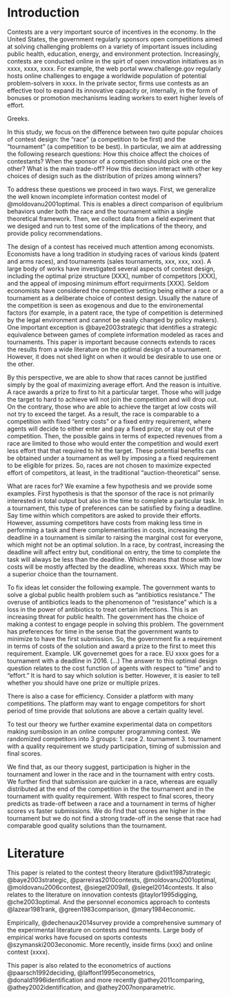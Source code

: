 Introduction
============

Contests are a very important source of incentives in the economy. In the United States, the government regularly sponsors open competitions aimed at solving challenging problems on a variety of important issues including public health, education, energy, and environment protection. Increasingly, contests are conducted online in the spirt of open innovation initiatives as in xxxx, xxxx, xxxx. For example, the web portal www.challenge.gov regularly hosts online challenges to engage a worldwide population of potential problem-solvers in xxxx. In the private sector, firms use contests as an effective tool to expand its innovative capacity or, internally, in the form of bonuses or promotion mechanisms leading workers to exert higher levels of effort.

Greeks.

In this study, we focus on the difference between two quite popular choices of contest design: the "race" (a competition to be first) and the "tournament" (a competition to be best). In particular, we aim at addressing the following research questions: How this choice affect the choices of contestants?  When the sponsor of a competition should pick one or the other? What is the main trade-off? How this decision interact with other key choices of design such as the distribution of prizes among winners? 

To address these questions we proceed in two ways. First, we generalize the well known incomplete information contest model of @moldovanu2001optimal. This is enables a direct comparison of equlibrium behaviors under both the race and the tournament within a single theoretical framework. Then, we collect data from a field experiment that we desiged and run to test some of the implications of the theory, and provide policy recommendations. 

The design of a contest has received much attention among economists. Economists have a long tradition in studying races of various kinds (patent and arms races), and tournaments (sales tournaments, xxx, xxx, xxx). A large body of works have investigated several aspects of contest design, including the optimal prize structure [XXX], number of competitors [XXX], and the appeal of imposing minimum effort requirments [XXX].  Seldom economists have considered the competitive setting being either a race or a tournament as a deliberate choice of contest design. Usually the nature of the competition is seen as exogenous and due to the environemental factors (for example, in a patent race, the type of competition is determined by the legal environment and cannot be easily changed by policy makers). One important exception is @baye2003strategic that identifies a strategic equivalence between games of complete information modeled as races and tournaments. This paper is important because connects extends to races the results from a wide literature on the optimal design of a tournament. However, it does not shed light on when it would be desirable to use one or the other.

<!-- Results -->
By this perspective, we are able to show that races cannot be justified simply by the goal of maximizing average effort. And the reason is intuitive. A race awards a prize to first to hit a particular target. Those who will judge the target to hard to achieve will not join the competition and will drop out. On the contrary,  those who are able to achieve the target at low costs will not try to exceed the target. As a result, the race is comparable to a competition with fixed "entry costs" or a fixed entry requirement, where agents will decide to either enter and pay a fixed prize, or stay out of the competition. Then, the possible gains in terms of expected revenues from a race are limited to those who would enter the competition and would exert less effort that that required to hit the target. These potential benefits can be obtained under a tournament as well by imposing a a fixed requirement to be eligible for prizes. So, races are not chosen to maximize expected effort of competitors, at least, in the traditional "auction-theoretical" sense. 

What are races for? We examine a few hypothesis and we provide some examples. First hypothesis is that the sponsor of the race is not primarily interested in total output but also in the time to complete a particular task. In a tournament, this type of preferences can be satisfied by fixing a deadline. Say time within which competitors are asked to provide their efforts. However, assuming competitors have costs from making less time in performing a task and there complementarities in costs, increasing the deadline in a tournament is similar to raising the marginal cost for everyone, which might not be an optimal solution. In a race, by contrast, increasing the deadline will affect entry but, conditional on entry, the time to complete the task will always be less than the deadline. Which means that those with low costs will be mostly affected by the deadline, whereas xxxx.  Which may be a superior choice than the tournament.  

To fix ideas let consider the following example. The government wants to solve a global public health problem such as "antibiotics resistance." The overuse of antibiotics leads to the phenomenon of "resistance" which is a loss in the power of antibiotics to treat certain infections. This is an increasing threat for public health. The government has the choice of making a contest to engage people in solving this problem. The government has preferences for time in the sense that the government wants to minimize to have the first submission. So, the government fix a requirement in terms of costs of the solution and award a prize to the first to meet this requirement. Example. UK governemet goes for a race. EU xxxx goes for a tournament with a deadline in 2016. (...) The answer to this optimal design question relates to the cost function of agents with respect to "time" and to "effort." It is hard to say which solution is better. However, it is easier to tell whether you should have one prize or multiple prizes. 

There is also a case for efficiency.  Consider a platform with many competitions. The platform may want to engage competitors for short period of time provide that solutions are above a certain quality level. 


To test our theory we further examine experimental data on competitors making sumibssion in an online computer programming contest. We randomized competitors into 3 groups: 
1. race
2. tournament
3. tournament with a quality requirement
we study participation, timing of submission and final scores. 

We find that, as our theory suggest, participation is higher in the tournament and lower in the race and in the tournament with entry costs.  We further find that submission are quicker in a race, whereas are equally distributed at the end of the competition in the the tournament and in the tournament with quality requirement. With respect to final scores, theory predicts as trade-off between a race and a tournament in terms of higher scores vs faster submissions. We do find that scores are higher in the tournament but we do not find a strong trade-off in the sense that race had comparable good quality solutions than the tournament.


Literature
==========

This paper is related to the contest theory literature
@dixit1987strategic @baye2003strategic, @parreiras2010contests,
@moldovanu2001optimal, @moldovanu2006contest, @siegel2009all,
@siegel2014contests. It also relates to the literature on innovation
contests @taylor1995digging, @che2003optimal. And the personnel
economics approach to contests @lazear1981rank, @green1983comparison,
@mary1984economic.

Empirically, @dechenaux2014survey provide a comprehensive summary of the
experimental literature on contests and tourments. Large body of
empirical works have focused on sports contests @szymanski2003economic.
More recently, inside firms (xxx) and online contest (xxxx).

This paper is also related to the econometrics of auctions
@paarsch1992deciding, @laffont1995econometrics,
@donald1996identification and more recently @athey2011comparing,
@athey2002identification, and @athey2007nonparametric.

[^1]: On a monthly basis, the web portal www.challenge.gov publishes
    calls for new online challenges seeking problem solvers from all
    around the world.
